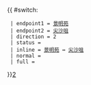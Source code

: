 {{ #switch: {{{format|}}}
  | endpoint1 = [[景明苑]]
  | endpoint2 = [[尖沙咀]]
  | direction = 2
  | status = {{HK Bus Status|P}}
  | inline = [[景明苑]] ↔ [[尖沙咀]]
  | normal =
  | full =
}}<noinclude>[[category:新界居民巴士路線模板|2‎]]</noinclude>